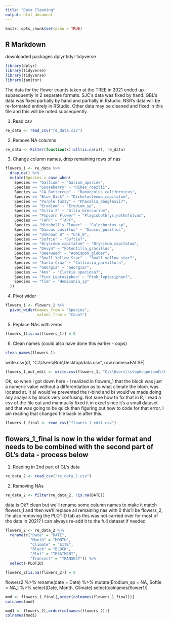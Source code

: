 ```yaml
---
title: "Data Cleaning"
output: html_document
---
```


```r
knitr::opts_chunk$set(echo = TRUE)
```

## R Markdown

downloaded packages
dplyr
tidyr
tidyverse
```r
library(dplyr)
library(tidyverse)
library(tidyverse)
library(janitor)
```

The data for the flower counts taken at the TREE in 2021 ended up subsequently in 2 separate formats. SJC's data was fixed by hand. GBL's data was fixed partially by hand and partially in Rstudio. NSR's data will be re-formated entirely in RStudio. Other data may be cleaned and fixed in this file and this will be noted subsequently. 

1. Read csv
```r
re_data <- read_csv("re_data.csv")
```
2. Remove NA columns
```r
re_data <- Filter(function(x)!all(is.na(x)), re_data)
```

3. Change column names, drop remaining rows of nas
```r
flowers_1 <- re_data %>% 
  drop_na() %>% 
  mutate(Species = case_when(
    Species == "Gallium" ~ "Galium_aparine",
    Species == "Gooseberry" ~ "Ribes_roezlii", 
    Species == "CA Buttercup" ~ "Ranunculus californicus", 
    Species == "Blue Dick" ~ "Dichelostemma_capitatum", 
    Species == "Purple fuzzy" ~ "Phacelia_douglasii?", 
    Species == "Erodium" ~ "Erodium_sp",
    Species == "Gilia 2" ~ "Gilia_breccarium",
    Species == "Popcorn Flower" ~ "Plagiobothrys_nothofulvus", 
    Species == "TAPF" ~ "TAPF",
    Species == "Mitchell's Flower" ~ "Calochortus_sp", 
    Species == "Daucus pusillus" ~ "Daucus_pusillus",
    Species == "Unknown B" ~ "Unk_B", 
    Species == "Softie" ~ "Softie?", 
    Species == "Brysimum capitatum" ~ "Brysimum_capitatum", 
    Species == "Devyn" ~ "Potentilla_gracillus", 
    Species == "Deerweed" ~ "Acmispon_glaber", 
    Species == "Small Yellow Star" ~ "Small_yellow_star?", 
    Species == "Santa Cruz" ~ "Collinsia_parviflora", 
    Species == "Georgia" ~ "Georgia?",
    Species == "Ana" ~ "Clarkia speciosa?", 
    Species == "Pink Leptosiphon" ~ "Pink_leptosiphon?", 
    Species == "Tim" ~ "Hemizonia_sp"
  ))
```


4. Pivot wider
```r
flowers_1 <- flowers_1 %>% 
  pivot_wider(names_from = "Species", 
              values_from = "Count")
```

5. Replace NAs with zeros
```r
flowers_1[is.na(flowers_1)] = 0
```

6. Clean names (could also have done this earlier - oops)
```r
clean_names(flowers_1)
```
write.csv(df, "C:\\Users\\Bob\\Desktop\\data.csv", row.names=FALSE)
```r
flowers_1_out_edit <- write.csv(flowers_1, "C:\\Users\\stephcopeland\\Desktop\\flower_edit.csv", row.names = FALSE)
```

Ok, so when I got down here - I realized in flowers_1 that the block was just a numeric value without a differentiation as to what climate the block was located at. It a) would've prevented the r-bind and b) would've made doing any analysis by block very confusing. Not sure how to fix that in R, I read a csv of the file out and mannually fixed it in excel since it's a small dataset and that was going to be quick than figuring out how to code for that error. I am reading that changed file back in after this. 

```r
flowers_1_final <- read_csv("flowers_1_edit.csv")
```


## flowers_1_final is now in the wider format and needs to be combined with the second part of GL's data - process below

1. Reading in 2nd part of GL's data
```r
re_data_2 <- read_csv("re_data_2.csv")
```
2. Removing NAs

```r
re_data_2 <- filter(re_data_2, !is.na(DATE))
```

data is Ok? clean but we'll rename some column names to make it match flowers_1 and then we'll replace all remaining nas with 0 this'll be flowers_2, I'm also removing the PLOTID tab as this was not carried over for most of the data in 2021? I can always re-add it to the full dataset if needed

```r
flowers_2 <- re_data_2 %>% 
  rename(c("Date" = "DATE", 
           "Month" = "MONTH", 
           "Climate" = "SITE", 
           "Block" = "BLOCK", 
           "Plot" = "TREATMENT", 
           "Transect" = "TRANSECT")) %>% 
  select(-PLOTID)

flowers_2[is.na(flowers_2)] = 0

```

flowers2 %>% 
rename(date = Date) %>% 
mutate(Erodium_sp = NA,
Softie = NA,) %>% 
select(Date, Month, Climate)
select(colnames(flower1))

```r
mod <- flowers_1_final[,order(colnames(flowers_1_final))]
colnames(mod)
```

```r
mod1 <- flowers_2[,order(colnames(flowers_2))]
colnames(mod1)
```





